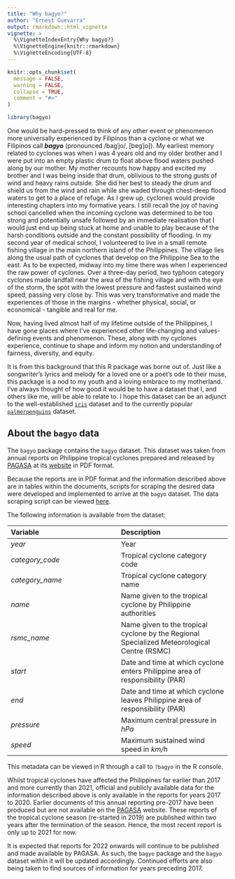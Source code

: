 ```yaml
---
title: "Why bagyo?"
author: "Ernest Guevarra"
output: rmarkdown::html_vignette
vignette: >
  %\VignetteIndexEntry{Why bagyo?}
  %\VignetteEngine{knitr::rmarkdown}
  %\VignetteEncoding{UTF-8}
---
```


```r
knitr::opts_chunk$set(
  message = FALSE,
  warning = FALSE,
  collapse = TRUE,
  comment = "#>"
)
```

```r
library(bagyo)
```

One would be hard-pressed to think of any other event or phenomenon more universally experienced by Filipinos than a cyclone or what we Filipinos call ***bagyo*** (pronounced /baɡˈjo/, [bɐɡˈjo]). My earliest memory related to cyclones was when I was 4 years old and my older brother and I were put into an empty plastic drum to float above flood waters pushed along by our mother. My mother recounts how happy and excited my brother and I was being inside that drum, oblivious to the strong gusts of wind and heavy rains outside. She did her best to steady the drum and shield us from the wind and rain while she waded through chest-deep flood waters to get to a place of refuge. As I grew up, cyclones would provide interesting chapters into my formative years. I still recall the joy of having school cancelled when the incoming cyclone was determined to be too strong and potentially unsafe followed by an immediate realisation that I would just end up being stuck at home and unable to play because of the harsh conditions outside and the constant possibility of flooding. In my second year of medical school, I volunteered to live in a small remote fishing village in the main northern island of the Philippines. The village lies along the usual path of cyclones that develop on the Philippine Sea to the east. As to be expected, midway into my time there was when I experienced the raw power of cyclones. Over a three-day period, two typhoon category cyclones made landfall near the area of the fishing village and with the eye of the storm, the spot with the lowest pressure and fastest sustained wind speed, passing very close by. This was very transformative and made the experiences of those in the margins - whether physical, social, or economical - tangible and real for me.

Now, having lived almost half of my lifetime outside of the Philippines, I have gone places where I've experienced other life-changing and values-defining events and phenomenon. These, along with my cyclones experience, continue to shape and inform my notion and understanding of fairness, diversity, and equity.

It is from this background that this R package was borne out of. Just like a songwriter's lyrics and melody for a loved one or a poet's ode to their muse, this package is a nod to my youth and a loving embrace to my motherland. I've always thought of how good it would be to have a dataset that I, and others like me, will be able to relate to. I hope this dataset can be an adjunct to the well-established [`iris`](https://stat.ethz.ch/R-manual/R-devel/library/datasets/html/iris.html) dataset and to the currently popular [`palmerpenguins`](https://allisonhorst.github.io/palmerpenguins/) dataset.

## About the `bagyo` data

The `bagyo` package contains the `bagyo` dataset. This dataset was taken from annual reports on Philippine tropical cyclones prepared and released by [PAGASA](https://www.pagasa.dost.gov.ph/) at its [website](https://www.pagasa.dost.gov.ph/tropical-cyclone/publications/annual-report) in PDF format.

Because the reports are in PDF format and the information described above are in tables within the documents, scripts for scraping the desired data were developed and implemented to arrive at the `bagyo` dataset. The data scraping script can be viewed [here](https://github.com/panukatan/bagyo/blob/main/data-raw/process_data.R).

The following information is available from the dataset:

**Variable** | **Description** 
:--- | :--- 
*year* | Year 
*category_code* | Tropical cyclone category code
*category_name* | Tropical cyclone category name
*name* | Name given to the tropical cyclone by Philippine authorities
*rsmc_name* | Name given to the tropical cyclone by the Regional Specialized Meteorological Centre (RSMC)
*start* | Date and time at which cyclone enters Philippine area of responsibility (PAR)
*end* | Date and time at which cyclone leaves Philippine area of responsibility (PAR)
*pressure* | Maximum central pressure in *hPa*
*speed* | Maximum sustained wind speed in *km/h*

This metadata can be viewed in R through a call to `?bagyo` in the R console.

Whilst tropical cyclones have affected the Philippines far earlier than 2017 and more currently than 2021, official and publicly available data for the information described above is only available in the reports for years 2017 to 2020. Earlier documents of this annual reporting pre-2017 have been produced but are not available on the [PAGASA](https://www.pagasa.dost.gov.ph/) website. These reports of the tropical cyclone season (re-started in 2019) are published within two years after the termination of the season. Hence, the most recent report is only up to 2021 for now.

It is expected that reports for 2022 onwards will continue to be published and made available by PAGASA. As such, the `bagyo` package and the `bagyo` dataset within it will be updated accordingly. Continued efforts are also being taken to find sources of information for years preceding 2017.

<br>
<br>
